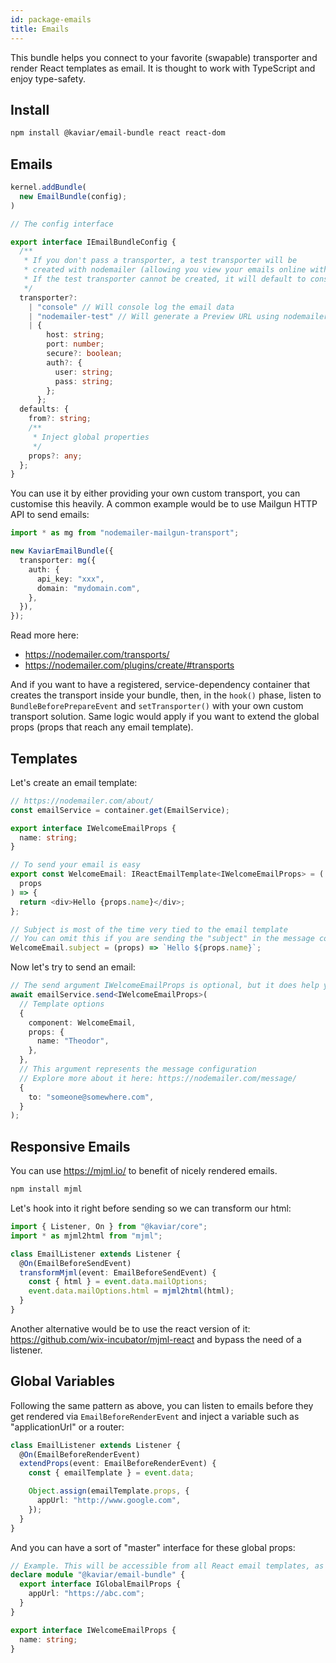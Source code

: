 ```yaml
---
id: package-emails
title: Emails
---
```



<PackageHeader version="1.0.4" packageName="email-bundle" containsTypeDefs />

This bundle helps you connect to your favorite (swapable) transporter and render React templates as email. It is thought to work with TypeScript and enjoy type-safety.

## Install

```bash
npm install @kaviar/email-bundle react react-dom
```

## Emails

```typescript
kernel.addBundle(
  new EmailBundle(config);
)

// The config interface

export interface IEmailBundleConfig {
  /**
   * If you don't pass a transporter, a test transporter will be
   * created with nodemailer (allowing you view your emails online without any SMTP).
   * If the test transporter cannot be created, it will default to console
   */
  transporter?:
    | "console" // Will console log the email data
    | "nodemailer-test" // Will generate a Preview URL using nodemailer test accounts
    | {
        host: string;
        port: number;
        secure?: boolean;
        auth?: {
          user: string;
          pass: string;
        };
      };
  defaults: {
    from?: string;
    /**
     * Inject global properties
     */
    props?: any;
  };
}
```

You can use it by either providing your own custom transport, you can customise this heavily. A common example would be to use Mailgun HTTP API to send emails:

```typescript
import * as mg from "nodemailer-mailgun-transport";

new KaviarEmailBundle({
  transporter: mg({
    auth: {
      api_key: "xxx",
      domain: "mydomain.com",
    },
  }),
});
```

Read more here:

- https://nodemailer.com/transports/
- https://nodemailer.com/plugins/create/#transports

And if you want to have a registered, service-dependency container that creates the transport inside your bundle, then, in the `hook()` phase, listen to `BundleBeforePrepareEvent` and `setTransporter()` with your own custom transport solution. Same logic would apply if you want to extend the global props (props that reach any email template).

## Templates

Let's create an email template:

```typescript
// https://nodemailer.com/about/
const emailService = container.get(EmailService);

export interface IWelcomeEmailProps {
  name: string;
}

// To send your email is easy
export const WelcomeEmail: IReactEmailTemplate<IWelcomeEmailProps> = (
  props
) => {
  return <div>Hello {props.name}</div>;
};

// Subject is most of the time very tied to the email template
// You can omit this if you are sending the "subject" in the message configuration
WelcomeEmail.subject = (props) => `Hello ${props.name}`;
```

Now let's try to send an email:

```typescript
// The send argument IWelcomeEmailProps is optional, but it does help you ensure the props is correctly sent
await emailService.send<IWelcomeEmailProps>(
  // Template options
  {
    component: WelcomeEmail,
    props: {
      name: "Theodor",
    },
  },
  // This argument represents the message configuration
  // Explore more about it here: https://nodemailer.com/message/
  {
    to: "someone@somewhere.com",
  }
);
```

## Responsive Emails

You can use https://mjml.io/ to benefit of nicely rendered emails.

```bash
npm install mjml
```

Let's hook into it right before sending so we can transform our html:

```typescript
import { Listener, On } from "@kaviar/core";
import * as mjml2html from "mjml";

class EmailListener extends Listener {
  @On(EmailBeforeSendEvent)
  transformMjml(event: EmailBeforeSendEvent) {
    const { html } = event.data.mailOptions;
    event.data.mailOptions.html = mjml2html(html);
  }
}
```

Another alternative would be to use the react version of it: https://github.com/wix-incubator/mjml-react and bypass the need of a listener.

## Global Variables

Following the same pattern as above, you can listen to emails before they get rendered via `EmailBeforeRenderEvent` and inject a variable such as "applicationUrl" or a router:

```ts
class EmailListener extends Listener {
  @On(EmailBeforeRenderEvent)
  extendProps(event: EmailBeforeRenderEvent) {
    const { emailTemplate } = event.data;

    Object.assign(emailTemplate.props, {
      appUrl: "http://www.google.com",
    });
  }
}
```

And you can have a sort of "master" interface for these global props:

```ts
// Example. This will be accessible from all React email templates, as long with their defined properties.
declare module "@kaviar/email-bundle" {
  export interface IGlobalEmailProps {
    appUrl: "https://abc.com";
  }
}

export interface IWelcomeEmailProps {
  name: string;
}
```
